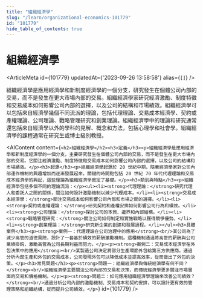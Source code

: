 ```yaml
---
title: "組織經濟學"
slug: "/learn/organizational-economics-101779"
id: "101779"
hide_table_of_contents: true
---
```



# 組織經濟學

<ArticleMeta id={101779} updatedAt={'2023-09-26 13:58:58'} alias={`[]`} />
<div className='border-solid border-b border-t-0 my-4 border-[var(--ifm-color-gray-300)]' />

組織經濟學是應用經濟學和新制度經濟學的一個分支，研究發生在個體公司內部的交易，而不是發生在更大市場內部的交易。組織經濟學家研究經濟激勵、制度特徵和交易成本如何影響公司內部的選擇，以及公司的結構和市場績效。組織經濟學可以包括來自經濟學幾個不同流派的理論，包括代理理論、交易成本經濟學、契約或產權理論、公司理論、戰略管理研究和創業理論。組織經濟學中的理論和研究通常還包括來自經濟學以外的學科的見解、概念和方法，包括心理學和社會學。組織經濟學的課程通常在研究生或博士級別教授。

<AIContent content={`<h2>組織經濟學</h2><h3>定義</h3><p>組織經濟學是應用經濟學和新制度經濟學的一個分支，主要研究發生在個體公司內部的交易，而不是發生在更大市場內部的交易。它關注經濟激勵、制度特徵和交易成本如何影響公司內部的選擇，以及公司的結構和市場績效。</p><h3>起源</h3><p>組織經濟學起源於 20 世紀中期，隨着經濟學家對公司內部運作機制的興趣增加而逐漸發展起來。關鍵的時間點包括 20 世紀 70 年代代理理論和交易成本經濟學的興起，這些理論為組織經濟學奠定了基礎。</p><h3>類別與特點</h3><p>組織經濟學包括多個不同的理論流派：</p><ul><li><strong>代理理論：</strong>研究代理人和委託人之間的關係，關注如何設計激勵機制以減少代理成本。</li><li><strong>交易成本經濟學：</strong>關注交易成本如何影響公司內部和市場之間的選擇。</li><li><strong>契約或產權理論：</strong>研究契約和產權安排如何影響公司行為和績效。</li><li><strong>公司理論：</strong>探討公司的本質、邊界和內部結構。</li><li><strong>戰略管理研究：</strong>關注公司如何制定和實施戰略以獲得競爭優勢。</li><li><strong>創業理論：</strong>研究新企業的創建和發展過程。</li></ul><h3>具體案例</h3><p><strong>案例一：代理理論在公司治理中的應用</strong><br/>某公司為了減少高管的道德風險，設計了一套基於績效的薪酬激勵機制。這種機制通過將高管的薪酬與公司業績掛鈎，激勵高管為公司長期利益而努力。</p><p><strong>案例二：交易成本經濟學在外包決策中的應用</strong><br/>某製造公司決定將部分生產環節外包給第三方供應商。通過分析內部生產和外包的交易成本，公司發現外包可以降低成本並提高效率，從而做出了外包的決策。</p><h3>常見問題</h3><p><strong>問題一：組織經濟學與傳統經濟學有何不同？</strong><br/>組織經濟學主要關注公司內部的交易和決策，而傳統經濟學更多關注市場層面的交易和價格機制。</p><p><strong>問題二：如何應用組織經濟學理論來改善公司績效？</strong><br/>通過分析公司內部的激勵機制、交易成本和契約安排，可以設計更有效的管理策略和組織結構，從而提升公司績效。</p>`} id={101779} />
